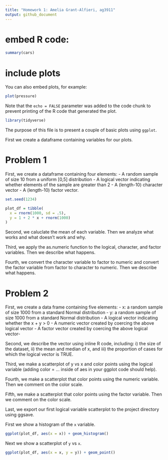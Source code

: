 ```yaml
---
title: "Homework 1: Amelia Grant-Alfieri, ag3911"
output: github_document
---
```


# embed R code: 

```r
summary(cars)
```

# include plots

You can also embed plots, for example:

```r
plot(pressure)
```

Note that the `echo = FALSE` parameter was added to the code chunk to prevent printing of the R code that generated the plot.

```r
library(tidyverse)
```









The purpose of this file is to present a couple of basic plots using `ggplot`.

First we create a dataframe containing variables for our plots.

# Problem 1

First, we create a dataframe containing four elements:
- A random sample of size 10 from a uniform [0,5] distribution
- A logical vector indicating whether elements of the sample are greater than 2
- A (length-10) character vector
- A (length-10) factor vector. 

```r
set.seed(1234)

plot_df = tibble(
  x = rnorm(1000, sd = .5),
  y = 1 + 2 * x + rnorm(1000)
)
```

Second, we caluclate the mean of each variable. Then we analyze what works and what doesn't work and why.

Third, we apply the as.numeric function to the logical, character, and factor variables. Then we describe what happens.

Fourth, we convert the character variable to factor to numeric and convert the factor variable from factor to character to numeric. Then we describe what happens. 

# Problem 2

First, we create a data frame containing five elements:
- x: a random sample of size 1000 from a standard Normal distribution
- y: a random sample of size 1000 from a standard Normal distribution
- A logical vector indicating whether the  x + y > 0
- A numeric vector created by coercing the above logical vector
- A factor vector created by coercing the above logical vector-

Second, we describe the vector using inline R code, including: i) the size of the dataset, ii) the mean and median of x, and iii) the proportion of cases for which the logical vector is  TRUE.

Third, we make a scatterplot of y vs x and color points using the logical variable (adding color = ... inside of aes in your ggplot code should help). 

Fourth, we make a scatterplot that color points using the numeric variable. Then we comment on the color scale. 

Fifth, we make a scatterplot that color points using the factor variable. Then we comment on the color scale.

Last, we export our first logical variable scatterplot to the project directory using  ggsave.







First we show a histogram of the `x` variable.

```r
ggplot(plot_df, aes(x = x)) + geom_histogram()
```

Next we show a scatterplot of `y` vs `x`. 

```r
ggplot(plot_df, aes(x = x, y = y)) + geom_point()
```

